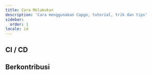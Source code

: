 ```yaml
---
title: Cara Melakukan
description: 'Cara menggunakan Capgo, tutorial, trik dan tips'
sidebar:
  order: 1
locale: id
---
```



<LinkCard
	title="Bagaimana versi bekerja di Capgo"
	description="capgoapp"
	href="https://capgo.app/blog/how-version-work-in-capgo/"
/>

<LinkCard
	title="Cara merilis versi major di Capgo"
	description="capgoapp"
	href="https://capgo.app/blog/how-to-release-major-version-in-capgo/"
/>

<LinkCard
	title="Cara mengirim pembaruan spesifik ke satu pengguna atau grup"
	description="capgoapp"
	href="https://capgo.app/blog/how-to-send-specific-version-to-users/"
/>


## CI / CD


<LinkCard
	title="Build dan rilis otomatis dengan GitHub Actions"
	description="capgoapp"
	href="https://capgo.app/blog/how-version-work-in-capgo/"
/>

<LinkCard
	title="Mengelola build pengembangan dan produksi dengan GitHub Actions"
	description="capgoapp"
	href="https://capgo.app/blog/automatic-build-and-release-with-github-actions/"
/>

## Berkontribusi


<LinkCard
	title="Berkontribusi pada open source Capgo"
	description="githubcom"
	href="https://github.com/Cap-go/capgo/blob/main/CONTRIBUTINGmd"
/>
